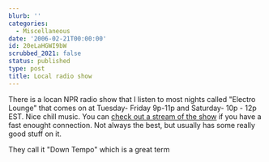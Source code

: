 ```yaml
---
blurb: ''
categories:
  - Miscellaneous
date: '2006-02-21T00:00:00'
id: 20eLaHGWI9bW
scrubbed_2021: false
status: published
type: post
title: Local radio show
---
```


There is a locan NPR radio show that I listen to most nights called
"Electro Lounge" that comes on at Tuesday- Friday 9p-11p and
Saturday- 10p - 12p EST. Nice chill music. You can
[check out a stream of the show](http://www.wjct.org/streams_index.htm)
if you have a fast enought connection. Not always the best, but
usually has some really good stuff on it.

They call it "Down Tempo" which is a great term
